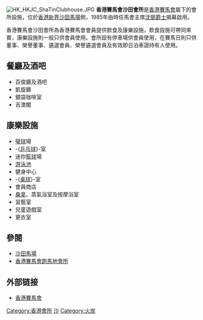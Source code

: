 [[File:HK_HKJC_ShaTinClubhouse.JPG|thumb]]
'''香港賽馬會沙田會所'''是[[香港賽馬會|香港賽馬會]]屬下的會所設施，位於[[香港|香港]][[新界|新界]][[沙田馬場|沙田馬場]]側，1985年由時任馬會主席[[沈弼_(滙豐銀行)|沈弼爵士]]揭幕啟用。

香港賽馬會沙田會所為香港賽馬會會員提供飲食及康樂設施，飲食設施可帶同來賓，康樂設施則一般只供會員使用。會所設有停車場供會員使用，在賽馬日則只供董事、榮譽董事、遴選會員、榮譽遴選會員及有效即日泊車證持有人使用。

==餐廳及酒吧==
*百俊廳及酒吧
*凱旋廳
*銀袋咖啡室
*吉澳閣

==康樂設施==
*[[璧球|璧球]]場
*-{[[乒乓球|乒乓球]]}-室
*迷你[[籃球|籃球]]場
*[[游泳池|游泳池]]
*健身中心
*-{[[桌球|桌球]]}-室
*會員商店
*[[桑拿|桑拿]]、蒸氣浴室及按摩浴室
*習藝室
*兒童遊戲室
*更衣室

==參閱==
*[[沙田馬場|沙田馬場]]
*[[香港賽馬會跑馬地會所|香港賽馬會跑馬地會所]]

==外部链接==
* [http://www.hkjc.com/ 香港賽馬會] {{Wayback|url=http://www.hkjc.com/ |date=20070604205337 }}

[[Category:香港會所|Category:香港會所]]
[[Category:香港賽馬會|沙]]
[[Category:火炭|Category:火炭]]